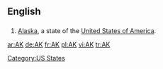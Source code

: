 ==English==

==={{Abbreviation}}===
# [[Alaska]], a state of the [[United States of America]].

[[Category:US States]]

[[ar:AK]]
[[de:AK]]
[[fr:AK]]
[[pl:AK]]
[[vi:AK]]
[[tr:AK]]